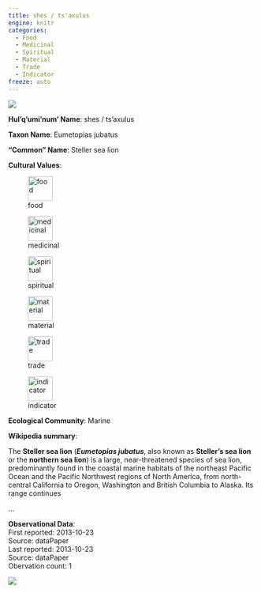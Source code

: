 ```yaml
---
title: shes / ts'axulus
engine: knitr
categories:
  - Food
  - Medicinal
  - Spiritual
  - Material
  - Trade
  - Indicator
freeze: auto
---
```

![](https://static.inaturalist.org/photos/211667368/medium.jpeg){fig-alt="shes / ts'axulus - Steller sea lion"}

**Hul'q'umi'num' Name**: shes / ts'axulus



**Taxon Name**: Eumetopias jubatus

**"Common" Name**: Steller sea lion

**Cultural Values**:  

::: {layout-nrow=1 style="width:60%"}
![food](/files/food.svg){width=50px}

![medicinal](/files/medicinal.svg){width=50px}

![spiritual](/files/spiritual.svg){width=50px}

![material](/files/material.svg){width=50px}

![trade](/files/trade.svg){width=50px}

![indicator](/files/indicator.svg){width=50px}
:::

**Ecological Community**: Marine

**Wikipedia summary**:  
<p class="mw-empty-elt">

</p>
<p>The <b>Steller sea lion</b> (<i><b>Eumetopias jubatus</b></i>, also known as <b>Steller's sea lion</b> or the <b>northern sea lion</b>) is a large, near-threatened species of sea lion, predominantly found in the coastal marine habitats of the northeast Pacific Ocean and the Pacific Northwest regions of North America, from north-central California to Oregon, Washington and British Columbia to Alaska. Its range continues</p>...

**Observational Data**:   
First reported: 2013-10-23  
Source: dataPaper  
Last reported: 2013-10-23  
Source: dataPaper  
Obervation count: 1

![](community_dist.png)
